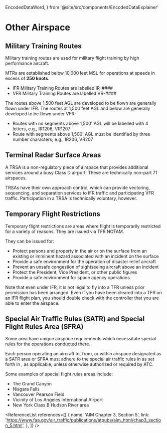   EncodedDataWord,
} from '@site/src/components/EncodedDataExplainer'

# Other Airspace

## Military Training Routes

Military training routes are used for military flight training by high
performance aircraft.

MTRs are established below 10,000 feet MSL for operations at speeds in excess of
**250 knots**.

- IFR Military Training Routes are labelled IR-####
- VFR Military Training Routes are labelled VR-####

The routes above 1,500 feet AGL are developed to be flown are generally flown
under IFR. The routes at 1,500 feet AGL and below are generally developed to be
flown under VFR.

- Routes with no segments above 1,500' AGL will be labelled with 4 letters,
  e.g., IR1206, VR1207
- Route with segments above 1,500' AGL must be identified by three number
  characters; e.g., IR206, VR207

## Terminal Radar Surface Areas

A TRSA is a non-regulatory piece of airspace that provides additional services
around a busy Class D airport. These are technically non-part 71 airspaces.

TRSAs have their own approach control, which can provide vectoring, sequencing,
and separation services to IFR traffic and participating VFR traffic.
Participation in a TRSA is technically voluntary, however.

## Temporary Flight Restrictions

Temporary flight restrictions are areas where flight is temporarily restricted
for a variety of reasons. They are issued via TFR NOTAM.

They can be issued for:

- Protect persons and property in the air or on the surface from an existing or
  imminent hazard associated with an incident on the surface
- Provide a safe environment for the operation of disaster relief aircraft
- Prevent an unsafe congestion of sightseeing aircraft above an incident
- Protect the President, Vice President, or other public figures
- Provide a safe environment for space agency operations

Note that even under IFR, it is not legal to fly into a TFR unless prior
permission has been arranged. Even if you have been cleared into a TFR on an IFR
flight plan, you should double check with the controller that you are able to
enter the airspace.

## Special Air Traffic Rules (SATR) and Special Flight Rules Area (SFRA)

Some area have unique airspace requirements which necessitate special rules for
the operations conducted there.

Each person operating an aircraft to, from, or within airspace designated as a
SATR area or SFRA must adhere to the special air traffic rules in as set forth
in <Reg showTitle part="93" />, as applicable, unless otherwise authorized or
required by ATC.

Some examples of special flight rules areas include:

- The Grand Canyon
- Niagara Falls
- Vancouver Pearson Field
- Vicinity of Los Angeles International Airport
- New York Class B Hudson River area

<ReferenceList
  references={[
    {
      name: 'AIM Chapter 3, Section 5',
      link: 'https://www.faa.gov/air_traffic/publications/atpubs/aim_html/chap3_section_5.html',
    },
  ]}
/>
